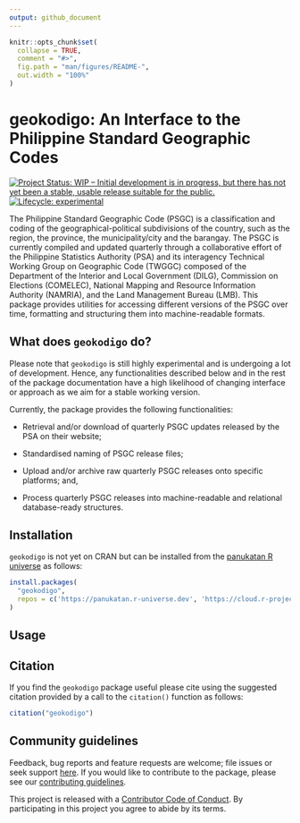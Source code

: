 ```yaml
---
output: github_document
---
```


<!-- README.md is generated from README.Rmd. Please edit that file -->

```r
knitr::opts_chunk$set(
  collapse = TRUE,
  comment = "#>",
  fig.path = "man/figures/README-",
  out.width = "100%"
)
```

# geokodigo: An Interface to the Philippine Standard Geographic Codes

<!-- badges: start -->
[![Project Status: WIP – Initial development is in progress, but there has not yet been a stable, usable release suitable for the public.](https://www.repostatus.org/badges/latest/wip.svg)](https://www.repostatus.org/#wip)
[![Lifecycle: experimental](https://img.shields.io/badge/lifecycle-experimental-orange.svg)](https://lifecycle.r-lib.org/articles/stages.html#experimental)
<!-- badges: end -->

The Philippine Standard Geographic Code (PSGC) is a classification and coding of the geographical-political subdivisions of the country, such as the region, the province, the municipality/city and the barangay. The PSGC is currently compiled and updated quarterly through a collaborative effort of the Philippine Statistics Authority (PSA) and its interagency Technical Working Group on Geographic Code (TWGGC) composed of the Department of the Interior and Local Government (DILG), Commission on Elections (COMELEC), National Mapping and Resource Information Authority (NAMRIA), and the Land Management Bureau (LMB). This package provides utilities for accessing different versions of the PSGC over time, formatting and structuring them into machine-readable formats.

## What does `geokodigo` do?

Please note that `geokodigo` is still highly experimental and is undergoing a lot of development. Hence, any functionalities described below and in the rest of the package documentation have a high likelihood of changing interface or approach as we aim for a stable working version.

Currently, the package provides the following functionalities:

* Retrieval and/or download of quarterly PSGC updates released by the PSA on their website;

* Standardised naming of PSGC release files;

* Upload and/or archive raw quarterly PSGC releases onto specific platforms; and,

* Process quarterly PSGC releases into machine-readable and relational database-ready structures.


## Installation

`geokodigo` is not yet on CRAN but can be installed from the [panukatan R universe](https://panukatan.r-universe.dev) as follows:

```r
install.packages(
  "geokodigo",
  repos = c('https://panukatan.r-universe.dev', 'https://cloud.r-project.org')
)
```

## Usage

## Citation

If you find the `geokodigo` package useful please cite using the suggested citation provided by a call to the `citation()` function as follows:

```r
citation("geokodigo")
```

## Community guidelines

Feedback, bug reports and feature requests are welcome; file issues or seek support [here](https://github.com/panukatan/geokodigo/issues). If you would like to contribute to the package, please see our [contributing guidelines](https://panukatan.io/geokodigo/CONTRIBUTING.html).

This project is released with a [Contributor Code of Conduct](https://panukatan.io/geokodigo/CODE_OF_CONDUCT.html). By participating in this project you agree to abide by its terms.
